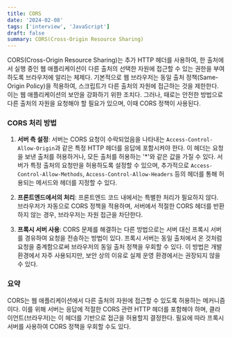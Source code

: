 ```yaml
---
title: CORS
date: '2024-02-08'
tags: ['interview', 'JavaScript']
draft: false
summary: CORS(Cross-Origin Resource Sharing)
---
```


CORS(Cross-Origin Resource Sharing)는 추가 HTTP 헤더를 사용하여, 한 출처에서 실행 중인 웹 애플리케이션이 다른 출처의 선택한 자원에 접근할 수 있는 권한을 부여하도록 브라우저에 알리는 체제다. 기본적으로 웹 브라우저는 동일 출처 정책(Same-Origin Policy)을 적용하여, 스크립트가 다른 출처의 자원에 접근하는 것을 제한한다. 이는 웹 애플리케이션의 보안을 강화하기 위한 조치다. 그러나, 때로는 안전한 방법으로 다른 출처의 자원을 요청해야 할 필요가 있으며, 이때 CORS 정책이 사용된다.

### CORS 처리 방법

1. **서버 측 설정**: 서버는 CORS 요청이 수락되었음을 나타내는 `Access-Control-Allow-Origin`과 같은 특정 HTTP 헤더를 응답에 포함시켜야 한다. 이 헤더는 요청을 보낸 출처를 허용하거나, 모든 출처를 허용하는 '*'와 같은 값을 가질 수 있다. 서버가 특정 출처의 요청만을 허용하도록 설정할 수 있으며, 추가적으로 `Access-Control-Allow-Methods`, `Access-Control-Allow-Headers` 등의 헤더를 통해 허용되는 메서드와 헤더를 지정할 수 있다.

2. **프론트엔드에서의 처리**: 프론트엔드 코드 내에서는 특별한 처리가 필요하지 않다. 브라우저가 자동으로 CORS 정책을 적용하며, 서버에서 적절한 CORS 헤더를 반환하지 않는 경우, 브라우저는 자원 접근을 차단한다.

3. **프록시 서버 사용**: CORS 문제를 해결하는 다른 방법으로는 서버 대신 프록시 서버를 경유하여 요청을 전송하는 방법이 있다. 프록시 서버는 동일 출처에서 온 것처럼 요청을 중계함으로써 브라우저의 동일 출처 정책을 우회할 수 있다. 이 방법은 개발 환경에서 자주 사용되지만, 보안 상의 이유로 실제 운영 환경에서는 권장되지 않을 수 있다.

### 요약

CORS는 웹 애플리케이션에서 다른 출처의 자원에 접근할 수 있도록 허용하는 메커니즘이다. 이를 위해 서버는 응답에 적절한 CORS 관련 HTTP 헤더를 포함해야 하며, 클라이언트(브라우저)는 이 헤더를 기반으로 접근을 허용할지 결정한다. 필요에 따라 프록시 서버를 사용하여 CORS 정책을 우회할 수도 있다.